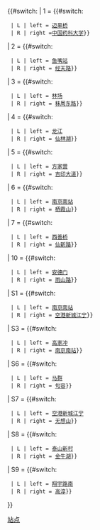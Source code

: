 <includeonly>{{#switch:{{{1|}}}
| 1 = {{#switch:{{{2}}}
  | L | left = [[迈皋桥站|迈皋桥]]
  | R | right =[[中国药科大学站|中国药科大学]]}}
| 2 = {{#switch:{{{2}}}
  | L | left = [[鱼嘴站 (南京地铁)|鱼嘴站]]
  | R | right = [[经天路站|经天路]]}}
| 3 = {{#switch:{{{2}}}
  | L | left = [[林场站 (南京地铁)|林场]]
  | R | right = [[秣周东路站|秣周东路]]}}
| 4 = {{#switch:{{{2}}}
  | L | left = [[龙江站 (南京地铁)|龙江]]
  | R | right = [[仙林湖站|仙林湖]]}}
| 5 = {{#switch:{{{2}}}
  | L | left = [[方家营站|方家营]]
  | R | right = [[吉印大道站|吉印大道]]}}
| 6 = {{#switch:{{{2}}}
  | L | left = [[南京南站 (南京地铁)|南京南站]]
  | R | right = [[栖霞山站|栖霞山]]}}
| 7 = {{#switch:{{{2}}}
  | L | left = [[西善桥站|西善桥]]
  | R | right = [[仙新路站|仙新路]]}}
| 10 = {{#switch:{{{2}}}
  | L | left = [[安德门站|安德门]]
  | R | right = [[雨山路站|雨山路]]}}
| S1 = {{#switch:{{{2}}}
  | L | left = [[南京南站 (南京地铁)|南京南站]]
  | R | right = [[空港新城江宁站|空港新城江宁]]}}
| S3 = {{#switch:{{{2}}}
  | L | left = [[高家冲站|高家冲]]
  | R | right = [[南京南站 (南京地铁)|南京南站]]}}
| S6 = {{#switch:{{{2}}}
  | L | left = [[马群站|马群]]
  | R | right = [[句容站 (南京地铁)|句容]]}}
| S7 = {{#switch:{{{2}}}
  | L | left = [[空港新城江宁站|空港新城江宁]]
  | R | right = [[无想山站|无想山]]}}
| S8 = {{#switch:{{{2}}}
  | L | left = [[泰山新村站|泰山新村]]
  | R | right = [[金牛湖站|金牛湖]]}}
| S9 = {{#switch:{{{2}}}
  | L | left = [[翔宇路南站|翔宇路南]]
  | R | right = [[高淳站|高淳]]}}
}}</includeonly><noinclude>
[[Category:南京地铁模板|站点]]
</noinclude>
